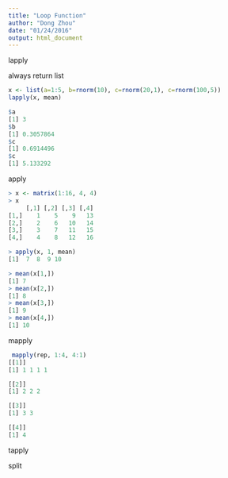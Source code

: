 ```yaml
---
title: "Loop Function"
author: "Dong Zhou"
date: "01/24/2016"
output: html_document
---
```



lapply

always return list

```R
x <- list(a=1:5, b=rnorm(10), c=rnorm(20,1), c=rnorm(100,5))
lapply(x, mean)
```

```R
$a
[1] 3
$b
[1] 0.3057864
$c
[1] 0.6914496
$c
[1] 5.133292
```

apply

```R
> x <- matrix(1:16, 4, 4)
> x
     [,1] [,2] [,3] [,4]
[1,]    1    5    9   13
[2,]    2    6   10   14
[3,]    3    7   11   15
[4,]    4    8   12   16
```

```R
> apply(x, 1, mean)
[1]  7  8  9 10
```

```R
> mean(x[1,])
[1] 7
> mean(x[2,])
[1] 8
> mean(x[3,])
[1] 9
> mean(x[4,])
[1] 10
```
mapply

```R
 mapply(rep, 1:4, 4:1)
[[1]]
[1] 1 1 1 1

[[2]]
[1] 2 2 2

[[3]]
[1] 3 3

[[4]]
[1] 4
```
tapply

split